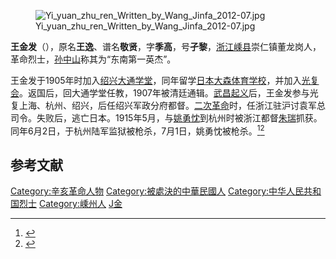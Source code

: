 {{NoteTA
|1=zh-hans:金发;zh-hant:金發;
}}
{{Infobox person
| name = 王金發
| image = Wang jin fa.jpg
| zi = 季高
| hao = 孑黎
| real_name = 王逸
| other_names = 敬賢（譜名）
}}

[[File:Yi_yuan_zhu_ren_Written_by_Wang_Jinfa_2012-07.jpg|thumb]]

'''王金发'''（{{bd|1883年||1915年|6月2日|catIdx=Wang王}}），原名'''王逸'''、谱名'''敬贤'''，字'''季高'''，号'''孑黎'''，[[浙江|浙江]][[嵊县|嵊县]]崇仁镇董龙岗人，革命烈士，[[孙中山|孙中山]]称其为“东南第一英杰”。

王金发于1905年时加入[[绍兴|绍兴]][[大通学堂|大通学堂]]，同年留学[[日本|日本]][[大森体育学校|大森体育学校]]，并加入[[光复会|光复会]]。返国后，回大通学堂任教，1907年被清廷通辑。[[武昌起义|武昌起义]]后，王金发参与光复上海、杭州、绍兴，后任绍兴军政分府都督。[[二次革命|二次革命]]时，任浙江驻沪讨袁军总司令。失败后，逃亡日本。1915年5月，与[[姚勇忱|姚勇忱]]到杭州时被浙江都督[[朱瑞_(1883年)|朱瑞]]抓获。同年6月2日，于杭州陆军监狱被枪杀，7月1日，姚勇忱被枪杀。<ref>{{cite web|url=http://www.luxunhome.com/image/yjdt/4/yrdtD003.htm|title=鲁迅和他的乡友（二）|publisher=绍兴鲁迅纪念馆|deadurl=yes|archiveurl=https://web.archive.org/web/20090301184906/http://www.luxunhome.com/image/yjdt/4/yrdtD003.htm|archivedate=2009-03-01}}</ref><ref>{{cite web|url=http://sznews.zjol.com.cn/sznews/system/2010/04/02/011986549.shtml|title=杭州发现王金发墓？其实先烈早已“回”故乡|accessdate=2018-10-05|archive-date=2018-10-05|archive-url=https://web.archive.org/web/20181005111805/http://sznews.zjol.com.cn/sznews/system/2010/04/02/011986549.shtml|dead-url=no}}</ref>

== 参考文献==
{{reflist}}

{{DEFAULTSORT:Wang王}}
[[Category:辛亥革命人物|Category:辛亥革命人物]]
[[Category:被處決的中華民國人|Category:被處決的中華民國人]]
[[Category:中华人民共和国烈士|Category:中华人民共和国烈士]]
[[Category:嵊州人|Category:嵊州人]]
[[Category:王姓|J金]]